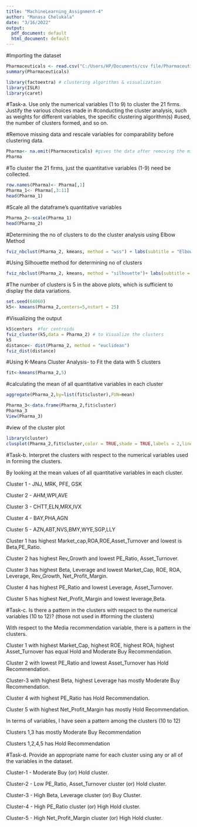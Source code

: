 ---
title: "MachineLearning_Assignment-4"
author: "Manasa Chelukala"
date: "3/16/2022"
output:
  pdf_document: default
  html_document: default
---
#Importing the dataset
```{r}
Pharmaceuticals <- read.csv("C:/Users/HP/Documents/csv file/Pharmaceuticals.csv")
summary(Pharmaceuticals)
```
```{r}
library(factoextra) # clustering algorithms & visualization
library(ISLR)
library(caret)
```

#Task-a. Use only the numerical variables (1 to 9) to cluster the 21 firms. Justify the various choices made in 
#conducting the cluster analysis, such as weights for different variables, the specific clustering algorithm(s) 
#used, the number of clusters formed, and so on.

#Remove missing data and rescale variables for comparability before clustering data.
```{r}
Pharma<- na.omit(Pharmaceuticals) #gives the data after removing the missing values.
Pharma
```
#To cluster the 21 firms, just the quantitative variables (1-9) need be collected.

```{r}
row.names(Pharma)<- Pharma[,1]
Pharma_1<- Pharma[,3:11]
head(Pharma_1)
```
#Scale all the dataframe's quantitative variables
```{r}
Pharma_2<-scale(Pharma_1)
head(Pharma_2)
```
#Determining the no of clusters to do the cluster analysis using Elbow Method
```{r}
fviz_nbclust(Pharma_2, kmeans, method = "wss") + labs(subtitle = "Elbow Method")
```
#Using Silhouette method for determining no of clusters
```{r}
fviz_nbclust(Pharma_2, kmeans, method = "silhouette")+ labs(subtitle = "Silhouette Method")
```
#The number of clusters is 5 in the above plots, which is sufficient to display the data variations.
```{r}
set.seed(64060)
k5<- kmeans(Pharma_2,centers=5,nstart = 25) 
```
#Visualizing the output
```{r}
k5$centers  #for centroids
fviz_cluster(k5,data = Pharma_2) # to Visualize the clusters
k5
distance<- dist(Pharma_2, method = "euclidean")
fviz_dist(distance)
```
#Using K-Means Cluster Analysis-  to Fit the data with 5 clusters
```{r}
fit<-kmeans(Pharma_2,5)
```
#calculating the mean of all quantitative variables in each cluster
```{r}
aggregate(Pharma_2,by=list(fit$cluster),FUN=mean)
```

```{r}
Pharma_3<-data.frame(Pharma_2,fit$cluster)
Pharma_3
View(Pharma_3)
```

#view of the cluster plot
```{r}
library(cluster)
clusplot(Pharma_2,fit$cluster,color = TRUE,shade = TRUE,labels = 2,lines = 0)
```

#Task-b. Interpret the clusters with respect to the numerical variables used in forming the clusters.

By looking at the mean values of all quantitative variables in each cluster.

Cluster 1 - JNJ, MRK, PFE, GSK

Cluster 2 - AHM,WPI,AVE

Cluster 3 - CHTT,ELN,MRX,IVX

Cluster 4 - BAY,PHA,AGN

Cluster 5 - AZN,ABT,NVS,BMY,WYE,SGP,LLY

Cluster 1 has highest Market_cap,ROA,ROE,Asset_Turnover and lowest is Beta,PE_Ratio.

Cluster 2 has highest Rev_Growth and lowest PE_Ratio, Asset_Turnover. 

Cluster 3 has highest Beta, Leverage and lowest Market_Cap, ROE, ROA, Leverage, Rev_Growth, Net_Profit_Margin.

Cluster 4 has highest PE_Ratio and lowest Leverage, Asset_Turnover.

Cluster 5 has highest Net_Profit_Margin and lowest leverage,Beta. 

#Task-c. Is there a pattern in the clusters with respect to the numerical variables (10 to 12)? (those not used in 
#forming the clusters)

With respect to the Media recommendation variable, there is a pattern in the clusters.

Cluster 1 with highest Market_Cap, highest ROE, highest ROA, highest Asset_Turnover has equal Hold and Moderate Buy Recommendation.

Cluster 2 with lowest PE_Ratio and lowest Asset_Turnover has Hold Recommendation.

Cluster-3 with highest Beta, highest Leverage has mostly Moderate Buy Recommendation.

Cluster 4 with highest PE_Ratio has Hold Recommendation.

Cluster 5 with highest Net_Profit_Margin has mostly Hold Recommendation.

In terms of variables, I have seen a pattern among the clusters (10 to 12)

Clusters 1,3 has mostly Moderate Buy Recommendation

Clusters 1,2,4,5 has Hold Recommendation

#Task-d. Provide an appropriate name for each cluster using any or all of the variables in the dataset.

Cluster-1 - Moderate Buy (or) Hold cluster.

Cluster-2 - Low PE_Ratio, Asset_Turnover cluster (or) Hold cluster.

Cluster-3 - High Beta, Leverage cluster (or) Buy Cluster.

Cluster-4 - High PE_Ratio cluster (or) High Hold cluster.

Cluster-5 - High Net_Profit_Margin cluster (or) High Hold cluster.

